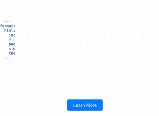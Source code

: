```yaml
---
format: 
  html:
    include-css: image_custom.scss
    # css: image_custom.scss
    page-navigation: false
    sidebar: false
    theme : cosmo
---
```

<style>
/* CSS styles here */

html, body {
    height: 100%;
    margin: 0; 
    padding: 0;
}

body {
    display: flex;
    justify-content: center; /* Center horizontally */
    align-items: center; /* Center vertically */
    text-align: center; /* Ensure text elements are centered as well */
    background-image: url('images/main_cat.jpg');
    background-size: cover;
    background-position: center;
    color: white; 
}

.text-container {
    color: white; /* Adjust text color for visibility against your background */
    /* Additional styling for your text container */
}

.extra-large {
    font-size: 72px; /* Or any size larger than the default <h1> size */
    font-weight: bold; /* Optional: makes it visually more impactful */
}

@media (max-width: 600px) {
    .extra-large {
        font-size: 40px;
    }
}

.hero-section {
    // background-image: url('images/main_cat.jpg');
    // background-size: cover;
    // background-size: 100%;
    color: white;
    text-align: center;
    padding: 0px 0px;
}


.cta-button {
    background-color: #007bff;
    color: white;
    padding: 10px 20px;
    text-decoration: none;
    border-radius: 5px;
}
</style>



<div class="column-page" font-color = white>
<h1 class="extra-large">Welcome to JIYEON.Data</h1>
<p>
JIYEON.Data: This site features two main sections. One focuses on Formula 1 data visualization and the other on causal inference.<br> It showcases projects that turn complex data into clear visualizations and analyses.</p>
<br>
<br>
<a href="about.html" class="cta-button">Learn More</a>

</div>


